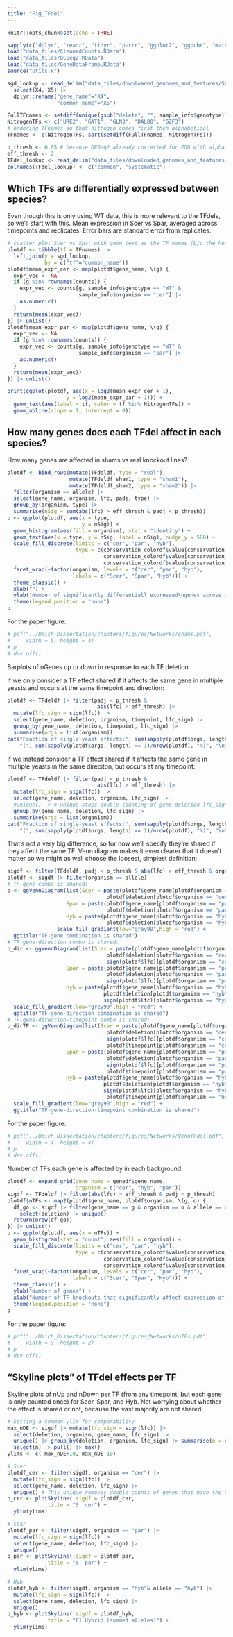 ```yaml
---
title: "Fig_TFdel"
---
```


```r
knitr::opts_chunk$set(echo = TRUE)
```

```r
sapply(c("dplyr", "readr", "tidyr", "purrr", "ggplot2", "ggpubr", "matrixStats", "ComplexHeatmap", "circlize", "ggVennDiagram", "ggExtra"), require, character.only=TRUE)
load("data_files/CleanedCounts.RData")
load("data_files/DESeq2.RData")
load("data_files/GeneDataFrame.RData")
source("utils.R")

sgd_lookup <- read_delim("data_files/downloaded_genomes_and_features/SGD_features.tab", delim = "\t", col_names = FALSE) |> filter(X2 == "ORF") |> 
  select(X4, X5) |> 
  dplyr::rename("gene_name"="X4",
                "common_name"="X5")

FullTFnames <- setdiff(unique(gsub("delete", "", sample_info$genotype)), "WT")
NitrogenTFs <- c("URE2", "GAT1", "GLN3", "DAL80", "GZF3")
# ordering TFnames so that nitrogen comes first then alphabetical
TFnames <- c(NitrogenTFs, sort(setdiff(FullTFnames, NitrogenTFs)))

p_thresh <- 0.05 # because DESeq2 already corrected for FDR with alpha = 0.05
eff_thresh <- 2
TFdel_lookup <- read_delim("data_files/downloaded_genomes_and_features/yeastract_46TFs.csv", col_names = FALSE, col_select = c(1,2), delim = ";") # gets some warnings, but so far has been fine
colnames(TFdel_lookup) <- c("common", "systematic")
```

## Which TFs are differentially expressed between species?

Even though this is only using WT data, this is more relevant to the TFdels, so we'll start with this. Mean expression in Scer vs Spar, averaged across timepoints and replicates. Error bars are standard error from replicates.

```r
# scatter plot Scer vs Spar with geom_text as the TF names (b/c the heatmap was only useful when there was more than one environment)
plotdf <- tibble(tf = TFnames) |> 
  left_join(y = sgd_lookup, 
            by = c("tf"="common_name"))
plotdf$mean_expr_cer <- map(plotdf$gene_name, \(g) {
  expr_vec <- NA
  if (g %in% rownames(counts)) {
    expr_vec <- counts[g, sample_info$genotype == "WT" &
                       sample_info$organism == "cer"] |> 
    as.numeric()
  }
  return(mean(expr_vec))
}) |> unlist()
plotdf$mean_expr_par <- map(plotdf$gene_name, \(g) {
  expr_vec <- NA
  if (g %in% rownames(counts)) {
    expr_vec <- counts[g, sample_info$genotype == "WT" &
                       sample_info$organism == "par"] |> 
    as.numeric()
  }
  return(mean(expr_vec))
}) |> unlist()

print(ggplot(plotdf, aes(x = log2(mean_expr_cer + 1), 
                   y = log2(mean_expr_par + 1))) +
  geom_text(aes(label = tf, color = tf %in% NitrogenTFs)) +
  geom_abline(slope = 1, intercept = 0))
```

## How many genes does each TFdel affect in each species?

How many genes are affected in shams vs real knockout lines?
```r
plotdf <- bind_rows(mutate(TFdeldf, type = "real"),
                    mutate(TFdeldf_sham1, type = "sham1"),
                    mutate(TFdeldf_sham2, type = "sham2")) |> 
  filter(organism == allele) |> 
  select(gene_name, organism, lfc, padj, type) |> 
  group_by(organism, type) |> 
  summarise(nSig = sum(abs(lfc) > eff_thresh & padj < p_thresh))
p <- ggplot(plotdf, aes(x = type, 
                        y = nSig)) +
  geom_histogram(aes(fill = organism), stat = "identity") +
  geom_text(aes(x = type, y = nSig, label = nSig), nudge_y = 500) +
  scale_fill_discrete(limits = c("cer", "par", "hyb"),
                      type = c(conservation_colordf$value[conservation_colordf$limits == "Scer"],
                               conservation_colordf$value[conservation_colordf$limits == "Spar"],
                               conservation_colordf$value[conservation_colordf$limits == "Hyb"])) +
  facet_wrap(~factor(organism, levels = c("cer", "par", "hyb"),
                     labels = c("Scer", "Spar", "Hyb"))) +
  theme_classic() +
  xlab("") +
  ylab("Number of significantly differentiall expressed\ngenes across all 46 TF knockouts") +
  theme(legend.position = "none")
p
```

For the paper figure:
```r
# pdf("../Umich_Dissertation/chapters/figures/Networks/shams.pdf",
#     width = 5, height = 4)
# p
# dev.off()
```


Barplots of nGenes up or down in response to each TF deletion.

If we only consider a TF effect shared if it affects the same gene in multiple yeasts and occurs at the same timepoint and direction:
```r
plotdf <- TFdeldf |> filter(padj < p_thresh &
                             abs(lfc) > eff_thresh) |> 
  mutate(lfc_sign = sign(lfc)) |> 
  select(gene_name, deletion, organism, timepoint, lfc_sign) |>
  group_by(gene_name, deletion, timepoint, lfc_sign) |> 
  summarise(orgs = list(organism))
cat("Fraction of single-yeast effects:", sum(sapply(plotdf$orgs, length) == 1), "/", nrow(plotdf),
    "(", sum(sapply(plotdf$orgs, length) == 1)/nrow(plotdf), "%)", "\n")
```
If we instead consider a TF effect shared if it affects the same gene in multiple yeasts in the same direciton, but occurs at any timepoint:
```r
plotdf <- TFdeldf |> filter(padj < p_thresh &
                             abs(lfc) > eff_thresh) |> 
  mutate(lfc_sign = sign(lfc)) |> 
  select(gene_name, deletion, organism, lfc_sign) |>
  #unique() |> # unique stops double-counting of gene-deletion-lfc_sign combos that affect multiple timepoints, but that currently results in single-species effects becoming a larger portion of the total effects than the timepoint-specific chunk above, which is counterintuitive so commenting it for now
  group_by(gene_name, deletion, lfc_sign) |> 
  summarise(orgs = list(organism))
cat("Fraction of single-yeast effects:", sum(sapply(plotdf$orgs, length) == 1), "/", nrow(plotdf),
    "(", sum(sapply(plotdf$orgs, length) == 1)/nrow(plotdf), "%)", "\n")
```
That's not a very big difference, so for now we'll specify they're shared if they affect the same TF. Venn diagram makes it even clearer that it doesn't matter so we might as well choose the loosest, simplest definition:

```r
sigdf <- filter(TFdeldf, padj < p_thresh & abs(lfc) > eff_thresh & organism == allele)
plotdf <- sigdf |> filter(organism == allele)
# TF-gene combo is shared:
p <- ggVennDiagram(list(Scer = paste(plotdf$gene_name[plotdf$organism == "cer"], 
                                plotdf$deletion[plotdf$organism == "cer"], sep = "_"), 
                   Spar = paste(plotdf$gene_name[plotdf$organism == "par"], 
                                plotdf$deletion[plotdf$organism == "par"], sep = "_"),
                   Hyb = paste(plotdf$gene_name[plotdf$organism == "hyb"], 
                                plotdf$deletion[plotdf$organism == "hyb"], sep = "_"))) + 
                scale_fill_gradient(low="grey90",high = "red") +
  ggtitle("TF-gene combination is shared")
# TF-gene-direction combo is shared:
p_dir <- ggVennDiagram(list(Scer = paste(plotdf$gene_name[plotdf$organism == "cer"], 
                                plotdf$deletion[plotdf$organism == "cer"],
                                sign(plotdf$lfc)[plotdf$organism == "cer"], sep = "_"), 
                   Spar = paste(plotdf$gene_name[plotdf$organism == "par"], 
                                plotdf$deletion[plotdf$organism == "par"],
                                sign(plotdf$lfc)[plotdf$organism == "par"], sep = "_"),
                   Hyb = paste(plotdf$gene_name[plotdf$organism == "hyb"], 
                               plotdf$deletion[plotdf$organism == "hyb"],
                               sign(plotdf$lfc)[plotdf$organism == "hyb"], sep = "_"))) + 
  scale_fill_gradient(low="grey90",high = "red") +
  ggtitle("TF-gene-direction combination is shared")
# TF-gene-direction-timepoint combo is shared:
p_dirTP <- ggVennDiagram(list(Scer = paste(plotdf$gene_name[plotdf$organism == "cer"], 
                                plotdf$deletion[plotdf$organism == "cer"],
                                sign(plotdf$lfc)[plotdf$organism == "cer"],
                                plotdf$timepoint[plotdf$organism == "cer"], sep = "_"), 
                   Spar = paste(plotdf$gene_name[plotdf$organism == "par"], 
                                plotdf$deletion[plotdf$organism == "par"],
                                sign(plotdf$lfc)[plotdf$organism == "par"],
                                plotdf$timepoint[plotdf$organism == "par"], sep = "_"),
                   Hyb = paste(plotdf$gene_name[plotdf$organism == "hyb"], 
                               plotdf$deletion[plotdf$organism == "hyb"],
                               sign(plotdf$lfc)[plotdf$organism == "hyb"],
                                plotdf$timepoint[plotdf$organism == "hyb"], sep = "_"))) + 
  scale_fill_gradient(low="grey90",high = "red") +
  ggtitle("TF-gene-direction-timepoint combination is shared")
```
For the paper figure:
```r
# pdf("../Umich_Dissertation/chapters/figures/Networks/VennTFdel.pdf",
#     width = 4, height = 4)
# p
# dev.off()
```

Number of TFs each gene is affected by in each background:
```r
plotdf <- expand_grid(gene_name = genedf$gene_name,
                      organism = c("cer", "hyb", "par"))
sigdf <- TFdeldf |> filter(abs(lfc) > eff_thresh & padj < p_thresh)
plotdf$nTFs <- map2(plotdf$gene_name, plotdf$organism, \(g, o) {
  df_go <- sigdf |> filter(gene_name == g & organism == o & allele == o) |> 
    select(deletion) |> unique()
  return(nrow(df_go))
}) |> unlist()
p <- ggplot(plotdf, aes(x = nTFs)) +
  geom_histogram(stat = "count", aes(fill = organism)) +
  scale_fill_discrete(limits = c("cer", "par", "hyb"),
                      type = c(conservation_colordf$value[conservation_colordf$limits == "Scer"],
                               conservation_colordf$value[conservation_colordf$limits == "Spar"],
                               conservation_colordf$value[conservation_colordf$limits == "Hyb"])) +
  facet_wrap(~factor(organism, levels = c("cer", "par", "hyb"),
                     labels = c("Scer", "Spar", "Hyb"))) +
  theme_classic() +
  ylab("Number of genes") +
  xlab("Number of TF knockouts that significantly affect expression of each gene") +
  theme(legend.position = "none")
p
```

For the paper figure:
```r
# pdf("../Umich_Dissertation/chapters/figures/Networks/nTFs.pdf",
#     width = 9, height = 2)
# p
# dev.off()
```

## "Skyline plots" of TFdel effects per TF


Skyline plots of nUp and nDown per TF (from any timepoint, but each gene is only counted once) for Scer, Spar, and Hyb. Not worrying about whether the effect is shared or not, because the vast majority are not shared:

```r

# Setting a common ylim for comparability
max_nDE <- sigdf |> mutate(lfc_sign = sign(lfc)) |> 
  select(deletion, organism, gene_name, lfc_sign) |> 
  unique() |> group_by(deletion, organism, lfc_sign) |> summarise(n = n()) |>
  select(n) |> pull() |> max()
ylims <- c(-max_nDE+10, max_nDE-10)

# Scer
plotdf_cer <- filter(sigdf, organism == "cer") |> 
  mutate(lfc_sign = sign(lfc)) |> 
  select(gene_name, deletion, lfc_sign) |> 
  unique() # This unique removes double counts of genes that have the same direction of effect from a TFdel at multiple timepoints (still double-counting the cases where a gene is affected at two timepoints in different directions, but this is what we want because we don't want to pick one of those to remove)
p_cer <- plotSkyline(.sigdf = plotdf_cer,
            .title = "S. cer") +
  ylim(ylims)

# Spar
plotdf_par <- filter(sigdf, organism == "par") |> 
  mutate(lfc_sign = sign(lfc)) |> 
  select(gene_name, deletion, lfc_sign) |> 
  unique() 
p_par <- plotSkyline(.sigdf = plotdf_par,
            .title = "S. par") +
  ylim(ylims)

# Hyb
plotdf_hyb <- filter(sigdf, organism == "hyb"& allele == "hyb") |> 
  mutate(lfc_sign = sign(lfc)) |> 
  select(gene_name, deletion, lfc_sign) |> 
  unique() 
p_hyb <- plotSkyline(.sigdf = plotdf_hyb,
            .title = "F1 Hybrid (summed alleles)") +
  ylim(ylims)
```


